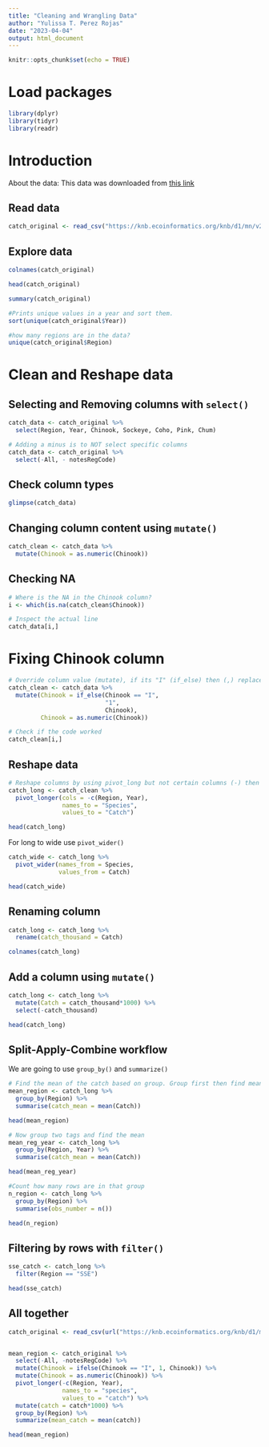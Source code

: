 ```yaml
---
title: "Cleaning and Wrangling Data"
author: "Yulissa T. Perez Rojas"
date: "2023-04-04"
output: html_document
---
```


```r
knitr::opts_chunk$set(echo = TRUE)
```

# Load packages

```r
library(dplyr)
library(tidyr)
library(readr)
```

# Introduction

About the data: This data was downloaded from [this link](https://knb.ecoinformatics.org/view/df35b.304.2)

## Read data

```r
catch_original <- read_csv("https://knb.ecoinformatics.org/knb/d1/mn/v2/object/df35b.302.1")

```

## Explore data

```r
colnames(catch_original)

head(catch_original)

summary(catch_original)

#Prints unique values in a year and sort them.  
sort(unique(catch_original$Year))

#how many regions are in the data? 
unique(catch_original$Region)

```

# Clean and Reshape data

## Selecting and Removing columns with `select()`

```r
catch_data <- catch_original %>% 
  select(Region, Year, Chinook, Sockeye, Coho, Pink, Chum)

# Adding a minus is to NOT select specific columns 
catch_data <- catch_original %>% 
  select(-All, - notesRegCode)

```

## Check column types

```r

glimpse(catch_data)

```

## Changing column content using `mutate()`

```r
catch_clean <- catch_data %>% 
  mutate(Chinook = as.numeric(Chinook))

```

## Checking NA

```r
# Where is the NA in the Chinook column?
i <- which(is.na(catch_clean$Chinook))

# Inspect the actual line 
catch_data[i,]
```

# Fixing Chinook column

```r
# Override column value (mutate), if its "I" (if_else) then (,) replace with 1. Then make "1" to a numeric value (as.numeric)
catch_clean <- catch_data %>% 
  mutate(Chinook = if_else(Chinook == "I", 
                           "1",
                           Chinook),
         Chinook = as.numeric(Chinook))

# Check if the code worked
catch_clean[i,]

```

## Reshape data

```r
# Reshape columns by using pivot_long but not certain columns (-) then (,) create two new columns that contains species (names_to) and another one that contains numbers(values_to)
catch_long <- catch_clean %>% 
  pivot_longer(cols = -c(Region, Year),
               names_to = "Species",
               values_to = "Catch")

head(catch_long)

```

For long to wide use `pivot_wider()`

```r
catch_wide <- catch_long %>% 
  pivot_wider(names_from = Species,
              values_from = Catch)

head(catch_wide)

```

## Renaming column

```r
catch_long <- catch_long %>% 
  rename(catch_thousand = Catch)

colnames(catch_long)

```

## Add a column using `mutate()`

```r
catch_long <- catch_long %>% 
  mutate(Catch = catch_thousand*1000) %>% 
  select(-catch_thousand)

head(catch_long)

```

## Split-Apply-Combine workflow

We are going to use `group_by()` and `summarize()`

```r
# Find the mean of the catch based on group. Group first then find mean.
mean_region <- catch_long %>% 
  group_by(Region) %>% 
  summarise(catch_mean = mean(Catch))

head(mean_region)

# Now group two tags and find the mean
mean_reg_year <- catch_long %>% 
  group_by(Region, Year) %>% 
  summarise(catch_mean = mean(Catch))

head(mean_reg_year)

#Count how many rows are in that group
n_region <- catch_long %>% 
  group_by(Region) %>% 
  summarise(obs_number = n())

head(n_region)

```

## Filtering by rows with `filter()`
```r

sse_catch <- catch_long %>% 
  filter(Region == "SSE")

head(sse_catch)

```


## All together
```r
catch_original <- read_csv(url("https://knb.ecoinformatics.org/knb/d1/mn/v2/object/df35b.302.1", method = "libcurl"))


mean_region <- catch_original %>%
  select(-All, -notesRegCode) %>% 
  mutate(Chinook = ifelse(Chinook == "I", 1, Chinook)) %>% 
  mutate(Chinook = as.numeric(Chinook)) %>% 
  pivot_longer(-c(Region, Year), 
               names_to = "species", 
               values_to = "catch") %>%
  mutate(catch = catch*1000) %>% 
  group_by(Region) %>% 
  summarize(mean_catch = mean(catch))

head(mean_region)

```

